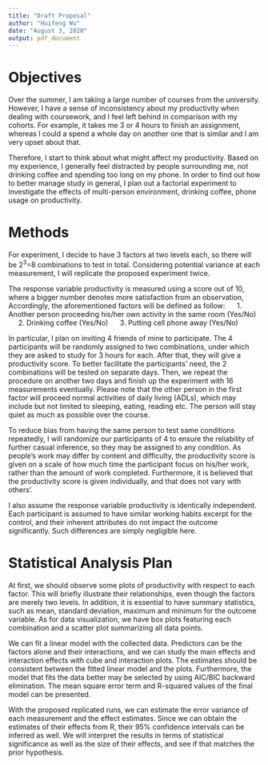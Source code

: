 ---
title: "Draft Proposal"
author: "Huifeng Wu"
date: "August 3, 2020"
output: pdf_document
---

# Objectives

Over the summer, I am taking a large number of courses from the university. However, I have a sense of inconsistency about my productivity when dealing with coursework, and I feel left behind in comparison with my cohorts. For example, it takes me 3 or 4 hours to finish an assignment, whereas I could a spend a whole day on another one that is similar and I am very upset about that. 

Therefore, I start to think about what might affect my productivity. Based on my experience, I generally feel distracted by people surrounding me, not drinking coffee and spending too long on my phone. In order to find out how to better manage study in general, I plan out a factorial experiment to investigate the effects of multi-person environment, drinking coffee, phone usage on productivity. 

# Methods

For experiment, I decide to have 3 factors at two levels each, so there will be $2^3$=$8$ combinations to test in total. Considering potential variance at each measurement, I will replicate the proposed experiment twice.

The response variable productivity is measured using a score out of 10, where a bigger number denotes more satisfaction from an observation, Accordingly, the aforementioned factors will be defined as follow:\newline
$~~~~$ 1. Another person proceeding his/her own activity in the same room (Yes/No)\newline
$~~~~$ 2. Drinking coffee (Yes/No)\newline
$~~~~$ 3. Putting cell phone away (Yes/No)

In particular, I plan on inviting 4 friends of mine to participate. The 4 participants will be randomly assigned to two combinations, under which they are asked to study for 3 hours for each. After that, they will give a productivity score. To better facilitate the participants' need, the 2 combinations will be tested on separate days. Then, we repeat the procedure on another two days and finish up the experiment with 16 measurements eventually. Please note that the other person in the first factor will proceed normal activities of daily living (ADLs), which may include but not limited to sleeping, eating, reading etc. The person will stay quiet as much as possible over the course.  

To reduce bias from having the same person to test same conditions repeatedly, I will randomize our participants of 4 to ensure the reliability of further casual inference, so they may be assigned to any condition. As people's work may differ by content and difficulty, the productivity score is given on a scale of how much time the participant focus on his/her work, rather than the amount of work completed. Furthermore, it is believed that the productivity score is given individually, and that does not vary with others'. 

I also assume the response variable productivity is identically independent. Each participant is assumed to have similar working habits excerpt for the control, and their inherent attributes do not impact the outcome significantly. Such differences are simply negligible here.

# Statistical Analysis Plan

At first, we should observe some plots of productivity with respect to each factor. This will briefly illustrate their relationships, even though the factors are merely two levels. In addition, it is essential to have summary statistics, such as mean, standard deviation, maximum and minimum for the outcome variable. As for data visualization, we have box plots featuring each combination and a scatter plot summarizing all data points. 

We can fit a linear model with the collected data. Predictors can be the factors alone and their interactions, and we can study the main effects and interaction effects with cube and interaction plots. The estimates should be consistent between the fitted linear model and the plots. Furthermore, the model that fits the data better may be selected by using AIC/BIC backward elimination. The mean square error term and R-squared values of the final model can be presented. 

With the proposed replicated runs, we can estimate the error variance of each measurement and the effect estimates. Since we can obtain the estimates of their effects from R, their 95% confidence intervals can be inferred as well. We will interpret the results in terms of statistical significance as well as the size of their effects, and see if that matches the prior hypothesis.  

